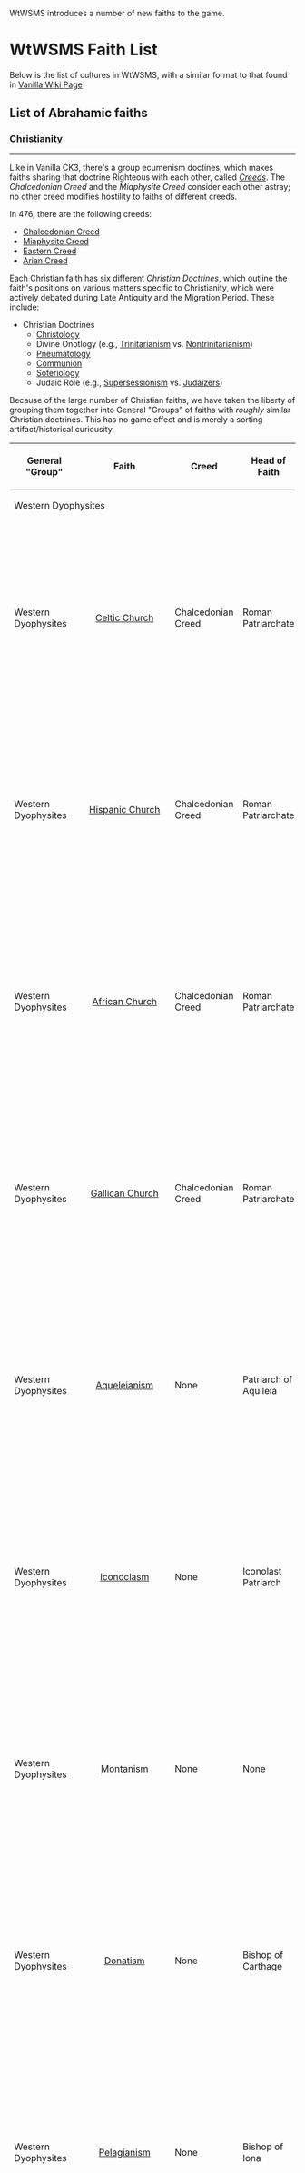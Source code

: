 ﻿WtWSMS introduces a number of new faiths to the game.

= WtWSMS Faith List =
Below is the list of cultures in WtWSMS, with a similar format to that found in [https://ck3.paradoxwikis.com/Faith Vanilla Wiki Page]

== List of Abrahamic faiths ==

=== Christianity ===
----
<!-- NB: forcibly instert space to prevent regex matching here -->
Like in Vanilla CK3, there's a group ecumenism doctines, which makes faiths sharing that doctrine Righteous with each other, called [https://en.wikipedia.org/wiki/Creed ''Creeds'']. The ''Chalcedonian&#160;Creed'' and the ''Miaphysite&#160;Creed'' consider each other astray; no other creed modifies hostility to faiths of different creeds.

In 476, there are the following creeds:

<!-- NB: forcibly instert space to prevent regex matching here -->
* [https://en.wikipedia.org/wiki/Chalcedonian_Definition Chalcedonian&nbsp;Creed]
* [https://en.wikipedia.org/wiki/Miaphysitism Miaphysite&nbsp;Creed]
* [https://en.wikipedia.org/wiki/Church_of_the_East Eastern&nbsp;Creed]
* [https://en.wikipedia.org/wiki/Arian_creeds Arian&nbsp;Creed]

Each Christian faith has six different ''Christian Doctrines'', which outline the faith's positions on various matters specific to Christianity, which were actively debated during Late Antiquity and the Migration Period. These include:

* Christian Doctrines
** [https://en.wikipedia.org/wiki/Christology Christology]
** Divine Onotlogy (e.g., [https://en.wikipedia.org/wiki/Trinity Trinitarianism] vs. [https://en.wikipedia.org/wiki/Nontrinitarianism Nontrinitarianism])
** [https://en.wikipedia.org/wiki/Pneumatology Pneumatology]
** [https://en.wikipedia.org/wiki/Eucharist Communion]
** [https://en.wikipedia.org/wiki/Soteriology Soteriology]
** Judaic Role (e.g., [https://en.wikipedia.org/wiki/Supersessionism Supersessionism] vs. [https://en.wikipedia.org/wiki/Judaizers Judaizers])

Because of the large number of Christian faiths, we have taken the liberty of grouping them together into General "Groups" of faiths with ''roughly'' similar Christian doctrines. This has no game effect and is merely a sorting artifact/historical curiousity.

<!--pandoc currently doesn't support mediawiki row/col spans, so we repeat definitions for our own parser-->
<!--This should make removing the offending lines relatively simple for pasting into a wiki-->

{| class="wikitable" width=100%;
! General "Group"
! Faith
! Creed
! Head of Faith
! Tenets
! Main Doctrines
! Marriage Doctrines
! Crime Doctrines
! Clergy Doctrines
! Christian Doctrines
! Holy sites

<!-- Western Dyophysites -->

|- id="Chalcedonian"
|colspan=10| Western Dyophysites
| style="text-align: center;" | [https://en.wikipedia.org/wiki/Chalcedonian_Christianity Chalcedonianism]<br>
|colspan=5|Chalcedonian Creed
|colspan=5|Roman Patriarchate
|
* Apostolic Succession
* Monasticism
* Pentarchy
|
* Male Dominated
* Righteous
* Theocratic
* Spiritual
|
* Marriage Type: Monogamous
* Divorce: Must be Approved
* Bastardry: Legitimization
* Consanguinity: Avunculate Marriage
|
* Same-sex relations: Shunned
* Male adultery: Shunned
* Female adultery: Criminal
* Kinslaying: Close Kin is Criminal
* Deviancy: Criminal
* Witchcraft: Criminal
|
* Clerical Function: Control
* Clerical Gender: Only Men
* Clerical Marriage: Disallowed
* Clerical Appointment: Spiritual, for Life
|
* Christology: Western Dyophysitism
* Divine Ontology: Trinitarianism
* Pneumatology: Consubstantial
* Eucharistic Theology: Transubstantiation
* Soteriology: Original Sin
* Judaic Role: Supersessionism
|
* Alexandria
* Antioch
* Constantinople
* Jerusalem
* Rome

|- id="Celtic Church"
| Western Dyophysites
| style="text-align: center;" | [https://en.wikipedia.org/wiki/Celtic_Christianity Celtic Church]<br>
| Chalcedonian Creed
| Roman Patriarchate
|
* Peregrination
* Rite
* Vows of Poverty
|
* Male Dominated
* Pluralistic
* Theocratic
* Spiritual
|
* Marriage Type: Monogamous
* Divorce: Must be Approved
* Bastardry: Legitimization
* Consanguinity: Avunculate Marriage
|
* Same-sex relations: Shunned
* Male adultery: Shunned
* Female adultery: Criminal
* Kinslaying: Dynastic is Criminal
* Deviancy: Criminal
* Witchcraft: Criminal
|
* Clerical Function: Alms and Pacification
* Clerical Gender: Only Men
* Clerical Marriage: Allowed
* Clerical Appointment: Spiritual, for Life
|
* Christology: Western Dyophysitism
* Divine Ontology: Trinitarianism
* Pneumatology: Consubstantial
* Eucharistic Theology: Transubstantiation
* Soteriology: Original Sin
* Judaic Role: Supersessionism
|
* Armagh
* Durham
* Dyfed
* Iona
* Jerusalem

|- id="Hispanic Church"
| Western Dyophysites
| style="text-align: center;" | [https://en.wikipedia.org/wiki/Mozarabic_Rite Hispanic Church]<br>
|Chalcedonian Creed
|Roman Patriarchate
|
* Adaptive
* Communion
* Rite
|
* Male Dominated
* Pluralistic
* Theocratic
* Spiritual
|
* Marriage Type: Monogamous
* Divorce: Must be Approved
* Bastardry: Legitimization
* Consanguinity: Avunculate Marriage
|
* Same-sex relations: Shunned
* Male adultery: Shunned
* Female adultery: Criminal
* Kinslaying: Close Kin is Criminal
* Deviancy: Shunned
* Witchcraft: Criminal
|
* Clerical Function: Alms and Pacification
* Clerical Gender: Only Men
* Clerical Marriage: Disallowed
* Clerical Appointment: Spiritual, for Life
|
* Christology: Western Dyophysitism
* Divine Ontology: Trinitarianism
* Pneumatology: Consubstantial
* Eucharistic Theology: Transubstantiation
* Soteriology: Original Sin
* Judaic Role: Supersessionism
|
* Cordoba
* Legio (Leon)
* Jerusalem
* Toledo
* Rome

|- id="African Church"
| Western Dyophysites
| style="text-align: center;" | [https://en.wikipedia.org/wiki/African_Rite African Church]<br>
|Chalcedonian Creed
|Roman Patriarchate
|
* Communion
* Legalism
* Rite
|
* Male Dominated
* Fundamentalist
* Theocratic
* Spiritual
|
* Marriage Type: Monogamous
* Divorce: Must be Approved
* Bastardry: Legitimization
* Consanguinity: Avunculate Marriage
|
* Same-sex relations: Shunned
* Male adultery: Shunned
* Female adultery: Criminal
* Kinslaying: Close Kin is Criminal
* Deviancy: Criminal
* Witchcraft: Criminal
|
* Clerical Function: Control
* Clerical Gender: Only Men
* Clerical Marriage: Disallowed
* Clerical Appointment: Spiritual, for Life
|
* Christology: Western Dyophysitism
* Divine Ontology: Trinitarianism
* Pneumatology: Consubstantial
* Eucharistic Theology: Transubstantiation
* Soteriology: Original Sin
* Judaic Role: Supersessionism
|
* Carthage
* Cyrenaica
* Hippo
* Jerusalem
* Rome

|- id="Gallican Church"
| Western Dyophysites
| style="text-align: center;" | [https://en.wikipedia.org/wiki/Gallican_Rite Gallican Church]<br>
|Chalcedonian Creed
|Roman Patriarchate
|
* Communion
* Monasticism
* Rite
|
* Male Dominated
* Pluralistic
* Theocratic
* Spiritual
|
* Marriage Type: Monogamous
* Divorce: Must be Approved
* Bastardry: Legitimization
* Consanguinity: Avunculate Marriage
|
* Same-sex relations: Shunned
* Male adultery: Shunned
* Female adultery: Criminal
* Kinslaying: Close Kin is Criminal
* Deviancy: Criminal
* Witchcraft: Criminal
|
* Clerical Function: Control
* Clerical Gender: Only Men
* Clerical Marriage: Disallowed
* Clerical Appointment: Spiritual, for Life
|
* Christology: Western Dyophysitism
* Divine Ontology: Trinitarianism
* Pneumatology: Consubstantial
* Eucharistic Theology: Transubstantiation
* Soteriology: Original Sin
* Judaic Role: Supersessionism
|
* Bordeaux
* Cologne
* Lyon
* Jerusalem
* Rome

|- id="Aqueleianism"
| Western Dyophysites
| style="text-align: center;" | [https://en.wikipedia.org/wiki/Aquileian_Rite Aqueleianism]<br>
| None
| Patriarch of Aquileia
|
* Armed Pilgrimages
* Communion
* Monasticism
|
* Male Dominated
* Righteous
* Theocratic
* Spiritual
|
* Marriage Type: Monogamous
* Divorce: Must be Approved
* Bastardry: Legitimization
* Consanguinity: Avunculate Marriage
|
* Same-sex relations: Shunned
* Male adultery: Shunned
* Female adultery: Criminal
* Kinslaying: Close Kin is Criminal
* Deviancy: Criminal
* Witchcraft: Criminal
|
* Clerical Function: Control
* Clerical Gender: Only Men
* Clerical Marriage: Disallowed
* Clerical Appointment: Spiritual, for Life
|
* Christology: Western Dyophysitism
* Divine Ontology: Trinitarianism
* Pneumatology: Consubstantial
* Eucharistic Theology: Transubstantiation
* Soteriology: Original Sin
* Judaic Role: Supersessionism
|
* Alexandria
* Aquileia
* Chur
* Genoa
* Jerusalem

|- id="Iconoclasm"
| Western Dyophysites
| style="text-align: center;" | [https://en.wikipedia.org/wiki/Byzantine_Iconoclasm Iconoclasm]<br>
| None
| Iconolast Patriarch
|
* Communion
* Icon Breaking
* Monasticism
|
* Male Dominated
* Fundamentalist
* Theocratic
* Spiritual
|
* Marriage Type: Monogamous
* Divorce: Must be Approved
* Bastardry: Legitimization
* Consanguinity: Avunculate Marriage
|
* Same-sex relations: Shunned
* Male adultery: Shunned
* Female adultery: Criminal
* Kinslaying: Close Kin is Criminal
* Deviancy: Criminal
* Witchcraft: Criminal
|
* Clerical Function: Control
* Clerical Gender: Only Men
* Clerical Marriage: Disallowed
* Clerical Appointment: Spiritual, for Life
|
* Christology: Western Dyophysitism
* Divine Ontology: Trinitarianism
* Pneumatology: Consubstantial
* Eucharistic Theology: Transubstantiation
* Soteriology: Original Sin
* Judaic Role: Supersessionism
|
* Alexandria
* Antioch
* Constantinople
* Jerusalem
* Rome

|- id="Montanism"
| Western Dyophysites
| style="text-align: center;" | [https://en.wikipedia.org/wiki/Montanism Montanism]<br>
| None
| None
|
* Asceticism
* Ecstatic Prophecy
* Monasticism
|
* Equal
* Righteous
* Lay Clergy
* None
|
* Marriage Type: Monogamous
* Divorce: Must be Approved
* Bastardry: Legitimization
* Consanguinity: Avunculate Marriage
|
* Same-sex relations: Criminal
* Male adultery: Criminal
* Female adultery: Criminal
* Kinslaying: Close Kin is Criminal
* Deviancy: Criminal
* Witchcraft: Criminal
|
* Clerical Function: Alms and Pacification
* Clerical Gender: Either
* Clerical Marriage: Allowed
* Clerical Appointment: Spiritual, for Life
|
* Christology: Western Dyophysitism
* Divine Ontology: Trinitarianism
* Pneumatology: Consubstantial
* Eucharistic Theology: Transubstantiation
* Soteriology: Original Sin
* Judaic Role: Supersessionism
|
* Alexandria
* Antioch
* Constantinople
* Jerusalem
* Pepuza

|- id="Donatism"
| Western Dyophysites
| style="text-align: center;" | [https://en.wikipedia.org/wiki/Donatism Donatism]<br>
| None
| Bishop of Carthage
|
* Monasticism
* Rigorism
* Unrelenting Faith
|
* Male Dominated
* Fundamentalist
* Theocratic
* Spiritual
|
* Marriage Type: Monogamous
* Divorce: Must be Approved
* Bastardry: Legitimization
* Consanguinity: Avunculate Marriage
|
* Same-sex relations: Criminal
* Male adultery: Criminal
* Female adultery: Criminal
* Kinslaying: Dynastic is Criminal
* Deviancy: Criminal
* Witchcraft: Criminal
|
* Clerical Function: Control
* Clerical Gender: Male Only
* Clerical Marriage: Disallowed
* Clerical Appointment: Spiritual, for Life
|
* Christology: Western Dyophysitism
* Divine Ontology: Trinitarianism
* Pneumatology: Consubstantial
* Eucharistic Theology: Transubstantiation
* Soteriology: Original Sin
* Judaic Role: Supersessionism
|
* Carthage
* Cyrenaica
* Jerusalem
* Siracusa
* Sevilla

|- id="Pelagianism"
| Western Dyophysites
| style="text-align: center;" | [https://en.wikipedia.org/wiki/Pelagianism Pelagianism]<br>
| None
| Bishop of Iona
|
* Armed Pilgrimages
* Monasticism
* Vows of Poverty
|
* Male Dominated
* Righteous
* Theocratic
* Spiritual
|
* Marriage Type: Monogamous
* Divorce: Must be Approved
* Bastardry: Legitimization
* Consanguinity: Avunculate Marriage
|
* Same-sex relations: Criminal
* Male adultery: Criminal
* Female adultery: Criminal
* Kinslaying: Dynastic is Criminal
* Deviancy: Criminal
* Witchcraft: Criminal
|
* Clerical Function: Alms and Pacification
* Clerical Gender: Male Only
* Clerical Marriage: Allowed
* Clerical Appointment: Spiritual, for Life
|
* Christology: Western Dyophysitism
* Divine Ontology: Trinitarianism
* Pneumatology: Consubstantial
* Eucharistic Theology: Transubstantiation
* Soteriology: Pelagianism
* Judaic Role: Supersessionism
|
* Armagh
* Durham
* Dyfed
* Iona
* Jerusalem

<!-- Miaphysitism -->

|- id="Miaphysitism"
|colspan=6|Miaphysites
| style="text-align: center;" | [https://en.wikipedia.org/wiki/Coptic_Orthodox_Church Miaphysitism]<br>
|colspan=6|Miaphysite Creed
|colspan=3|Patriarch of Alexandria
|
* Alexandrian Catechism
* Apostolic Succession
* Peregrination
|
* Male Dominated
* Righteous
* Theocratic
* Spiritual
|
* Marriage Type: Monogamous
* Divorce: Must be Approved
* Bastardry: Legitimization
* Consanguinity: Avunculate Marriage
|
* Same-sex relations: Shunned
* Male adultery: Shunned
* Female adultery: Criminal
* Kinslaying: Close Kin is Criminal
* Deviancy: Criminal
* Witchcraft: Criminal
|
* Clerical Function: Control
* Clerical Gender: Only Men
* Clerical Marriage: Disallowed
* Clerical Appointment: Spiritual, for Life
|
* Christology: Miaphysitism
* Divine Ontology: Trinitarianism
* Pneumatology: Consubstantial
* Eucharistic Theology: Transubstantiation
* Soteriology: Original Sin
* Judaic Role: Supersessionism
|
* Alexandria
* Antioch
* Constantinople
* Jerusalem
* Rome

|- id="Western Syrian Church"
| Miaphysites
| style="text-align: center;" | [https://en.wikipedia.org/wiki/Syriac_Orthodox_Church Western Syrian Church]<br>
| Miaphysite Creed
| Patriarch of Alexandria
|
* Communion
* Monasticism
* Rite
|
* Male Dominated
* Righteous
* Theocratic
* Spiritual
|
* Marriage Type: Monogamous
* Divorce: Must be Approved
* Bastardry: Legitimization
* Consanguinity: Avunculate Marriage
|
* Same-sex relations: Shunned
* Male adultery: Shunned
* Female adultery: Criminal
* Kinslaying: Close Kin is Criminal
* Deviancy: Criminal
* Witchcraft: Criminal
|
* Clerical Function: Control
* Clerical Gender: Only Men
* Clerical Marriage: Disallowed
* Clerical Appointment: Spiritual, for Life
|
* Christology: Miaphysitism
* Divine Ontology: Trinitarianism
* Pneumatology: Consubstantial
* Eucharistic Theology: Transubstantiation
* Soteriology: Original Sin
* Judaic Role: Supersessionism
|
* Alexandria
* Antioch
* Baghdad
* Beirut
* Jerusalem

|- id="Ethiopian Orthodox Church"
| Miaphysites
| style="text-align: center;" | [https://en.wikipedia.org/wiki/Ethiopian_Orthodox_Tewahedo_Church Ethiopian Orthodox Church]<br>
| Miaphysite Creed
| Patriarch of Alexandria
|
* Alexandrian Catechism
* Peregrination
* Rite
|
* Male Dominated
* Righteous
* Theocratic
* Spiritual
|
* Marriage Type: Polygamous
* Divorce: Must be Approved
* Bastardry: Legitimization
* Consanguinity: Avunculate Marriage
|
* Same-sex relations: Shunned
* Male adultery: Shunned
* Female adultery: Criminal
* Kinslaying: Close Kin is Criminal
* Deviancy: Criminal
* Witchcraft: Criminal
|
* Clerical Function: Control
* Clerical Gender: Only Men
* Clerical Marriage: Disallowed
* Clerical Appointment: Spiritual, for Life
|
* Christology: Miaphysitism
* Divine Ontology: Trinitarianism
* Pneumatology: Consubstantial
* Eucharistic Theology: Transubstantiation
* Soteriology: Original Sin
* Judaic Role: Judaizers
|
* Aksum
* Alexandria
* Jerusalem
* Napata
* Semien

|- id="Armenian Church"
| Miaphysites
| style="text-align: center;" | [https://en.wikipedia.org/wiki/Armenian_Apostolic_Church Armenian Church]<br>
| Miaphysite Creed
|colspan=2|Apostolic Church
|
* Autocephaly
* Communion
* Monasticism
|
* Male Dominated
* Righteous
* Theocratic
* Spiritual
|
* Marriage Type: Monogamous
* Divorce: Must be Approved
* Bastardry: Legitimization
* Consanguinity: Avunculate Marriage
|
* Same-sex relations: Shunned
* Male adultery: Shunned
* Female adultery: Criminal
* Kinslaying: Close Kin is Criminal
* Deviancy: Criminal
* Witchcraft: Criminal
|
* Clerical Function: Control
* Clerical Gender: Only Men
* Clerical Marriage: Disallowed
* Clerical Appointment: Spiritual, for Life
|
* Christology: Miaphysitism
* Divine Ontology: Trinitarianism
* Pneumatology: Consubstantial
* Eucharistic Theology: Transubstantiation
* Soteriology: Original Sin
* Judaic Role: Supersessionism
|
* Antioch
* Beirut
* Colonea
* Jerusalem
* Suenik

|- id="Aghwank Church"
| Miaphysites
| style="text-align: center;" | [https://en.wikipedia.org/wiki/Church_of_Caucasian_Albania Aghwank Church]<br>
| Miaphysite Creed
| Apostolic Church
|
* Adaptive
* Monasticism
* Rite
|
* Male Dominated
* Pluralistic
* Theocratic
* Spiritual
|
* Marriage Type: Monogamous
* Divorce: Must be Approved
* Bastardry: Legitimization
* Consanguinity: Avunculate Marriage
|
* Same-sex relations: Shunned
* Male adultery: Shunned
* Female adultery: Criminal
* Kinslaying: Close Kin is Criminal
* Deviancy: Criminal
* Witchcraft: Criminal
|
* Clerical Function: Control
* Clerical Gender: Only Men
* Clerical Marriage: Disallowed
* Clerical Appointment: Spiritual, for Life
|
* Christology: Miaphysitism
* Divine Ontology: Trinitarianism
* Pneumatology: Consubstantial
* Eucharistic Theology: Transubstantiation
* Soteriology: Original Sin
* Judaic Role: Supersessionism
|
* Antioch
* Constantinople
* Jerusalem
* Mtskheta
* Vaspurakan

|- id="Georgian Church"
| Miaphysites
| style="text-align: center;" | [https://en.wikipedia.org/wiki/Georgian_Orthodox_Church Georgian Church]<br>
| Miaphysite Creed
| Georgian Orthodox Church
|
* Autocephaly
* Communion
* Monasticism
|
* Male Dominated
* Righteous
* Theocratic
* Spiritual
|
* Marriage Type: Monogamous
* Divorce: Must be Approved
* Bastardry: Legitimization
* Consanguinity: Avunculate Marriage
|
* Same-sex relations: Shunned
* Male adultery: Shunned
* Female adultery: Criminal
* Kinslaying: Close Kin is Criminal
* Deviancy: Criminal
* Witchcraft: Criminal
|
* Clerical Function: Control
* Clerical Gender: Only Men
* Clerical Marriage: Disallowed
* Clerical Appointment: Spiritual, for Life
|
* Christology: Miaphysitism
* Divine Ontology: Trinitarianism
* Pneumatology: Consubstantial
* Eucharistic Theology: Transubstantiation
* Soteriology: Original Sin
* Judaic Role: Supersessionism
|
* Antioch
* Constantinople
* Jerusalem
* Mtskheta
* Vaspurakan

<!-- Eastern Dyophysites -->

|- id="Eastern Syriac Church"
| Eastern Dyophysites
| style="text-align: center;" | [https://en.wikipedia.org/wiki/Church_of_the_East Eastern Syriac Church]<br>
| Eastern Creed
| Patriarchate of the East
|
* Adaptive
* Apostolic Succession
* Monasticism
|
* Male Dominated
* Righteous
* Theocratic
* Spiritual
|
* Marriage Type: Monogamous
* Divorce: Must be Approved
* Bastardry: Legitimization
* Consanguinity: Avunculate Marriage
|
* Same-sex relations: Shunned
* Male adultery: Shunned
* Female adultery: Criminal
* Kinslaying: Close Kin is Criminal
* Deviancy: Criminal
* Witchcraft: Criminal
|
* Clerical Function: Control
* Clerical Gender: Only Men
* Clerical Marriage: Disallowed
* Clerical Appointment: Spiritual, for Life
|
* Christology: Eastern Dyophysitism
* Divine Ontology: Trinitarianism
* Pneumatology: Consubstantial
* Eucharistic Theology: Transubstantiation
* Soteriology: Original Sin
* Judaic Role: Supersessionism
|
* Antioch
* Constantinople
* Jerusalem
* Mtskheta
* Vaspurakan

<!-- Arians -->
|- id="Arianism"
|colspan=3|Arians
| style="text-align: center;" | [https://en.wikipedia.org/wiki/Arianism Arianism]<br>
|colspan=2|Arian Creed
| Arian Patriarchate
|
* Apostolic Succession
* Monasticism
* Pentarchy
|
* Male Dominated
* Righteous
* Theocratic
* Spiritual
|
* Marriage Type: Monogamous
* Divorce: Must be Approved
* Bastardry: Legitimization
* Consanguinity: Avunculate Marriage
|
* Same-sex relations: Shunned
* Male adultery: Shunned
* Female adultery: Criminal
* Kinslaying: Close Kin is Criminal
* Deviancy: Criminal
* Witchcraft: Criminal
|
* Clerical Function: Control
* Clerical Gender: Only Men
* Clerical Marriage: Disallowed
* Clerical Appointment: Spiritual, for Life
|
* Christology: Arianism
* Divine Ontology: Subordinationism
* Pneumatology: Subordinationism
* Eucharistic Theology: Transubstantiation
* Soteriology: Original Sin
* Judaic Role: Supersessionism
|
* Alexandria
* Antioch
* Constantinople
* Jerusalem
* Rome

|- id="Gothic Church"
| Arians
| style="text-align: center;" | [https://en.wikipedia.org/wiki/Gothic_Christianity Gothic Church]<br>
| Arian Creed
| Gothic Patriarchate
|
* Autocephaly
* Communion
* Unrelenting Faith
|
* Male Dominated
* Pluralistic
* Theocratic
* Spiritual
|
* Marriage Type: Monogamous
* Divorce: Must be Approved
* Bastardry: Legitimization
* Consanguinity: Avunculate Marriage
|
* Same-sex relations: Shunned
* Male adultery: Shunned
* Female adultery: Criminal
* Kinslaying: Close Kin is Criminal
* Deviancy: Criminal
* Witchcraft: Criminal
|
* Clerical Function: Recruitment
* Clerical Gender: Only Men
* Clerical Marriage: Disallowed
* Clerical Appointment: Spiritual, for Life
|
* Christology: Arianism
* Divine Ontology: Subordinationism
* Pneumatology: Subordinationism
* Eucharistic Theology: Transubstantiation
* Soteriology: Original Sin
* Judaic Role: Supersessionism
|
* Alexandria
* Jerusalem
* Nicopolis
* Rome
* Toledo

|- id="Pneumatomachi"
|Arians
| style="text-align: center;" | [https://en.wikipedia.org/wiki/Pneumatomachi Pneumatomachi]<br>
| None
| None
|
* Aniconism
* Monasticism
* Pentarchy
|
* Male Dominated
* Righteous
* Lay Clergy
* No Head
|
* Marriage Type: Monogamous
* Divorce: Must be Approved
* Bastardry: Legitimization
* Consanguinity: Avunculate Marriage
|
* Same-sex relations: Shunned
* Male adultery: Shunned
* Female adultery: Criminal
* Kinslaying: Close Kin is Criminal
* Deviancy: Criminal
* Witchcraft: Criminal
|
* Clerical Function: Control
* Clerical Gender: Only Men
* Clerical Marriage: Disallowed
* Clerical Appointment: Spiritual, for Life
|
* Christology: Arianism
* Divine Ontology: Binitarianism
* Pneumatology: Pneumatomachi
* Eucharistic Theology: Transubstantiation
* Soteriology: Original Sin
* Judaic Role: Supersessionism
|
* Alexandria
* Antioch
* Constantinople
* Jerusalem
* Rome

<!-- Monophysites -->
|- id="Monophysitism"
|colspan=4| Monophysites
| style="text-align: center;" | [https://en.wikipedia.org/wiki/Monophysitism Monophysitism]<br>
| None
| Monophysite Patriarchate
|
* Communion
* Monasticism
* Pentarchy
|
* Male Dominated
* Righteous
* Theocratic
* Spiritual
|
* Marriage Type: Monogamous
* Divorce: Must be Approved
* Bastardry: Legitimization
* Consanguinity: Avunculate Marriage
|
* Same-sex relations: Shunned
* Male adultery: Shunned
* Female adultery: Criminal
* Kinslaying: Close Kin is Criminal
* Deviancy: Criminal
* Witchcraft: Criminal
|
* Clerical Function: Control
* Clerical Gender: Only Men
* Clerical Marriage: Disallowed
* Clerical Appointment: Spiritual, for Life
|
* Christology: Monophysitism
* Divine Ontology: Trinitarianism
* Pneumatology: Consubstantial
* Eucharistic Theology: Transubstantiation
* Soteriology: Original Sin
* Judaic Role: Supersessionism
|
* Alexandria
* Antioch
* Constantinople
* Jerusalem
* Rome

|- id="Apollinarism"
| Monophysites
| style="text-align: center;" | [https://en.wikipedia.org/wiki/Apollinarism Apollinarism]<br>
| None
| Spiritual Head of Faith
|
* Communion
* Monasticism
* Pentarchy
|
* Male Dominated
* Righteous
* Theocratic
* Spiritual
|
* Marriage Type: Monogamous
* Divorce: Must be Approved
* Bastardry: Legitimization
* Consanguinity: Avunculate Marriage
|
* Same-sex relations: Shunned
* Male adultery: Shunned
* Female adultery: Criminal
* Kinslaying: Close Kin is Criminal
* Deviancy: Criminal
* Witchcraft: Criminal
|
* Clerical Function: Control
* Clerical Gender: Only Men
* Clerical Marriage: Disallowed
* Clerical Appointment: Spiritual, for Life
|
* Christology: Apollinarism
* Divine Ontology: Trinitarianism
* Pneumatology: Consubstantial
* Eucharistic Theology: Transubstantiation
* Soteriology: Original Sin
* Judaic Role: Supersessionism
|
* Alexandria
* Antioch
* Constantinople
* Jerusalem
* Rome

|- id="Eutychianism"
| Monophysites
| style="text-align: center;" | [https://en.wikipedia.org/wiki/Eutychianism Eutychianism]<br>
| None
| None
|
* Aniconism
* Monasticism
* Pentarchy
|
* Male Dominated
* Righteous
* Theocratic
* No Head
|
* Marriage Type: Monogamous
* Divorce: Must be Approved
* Bastardry: Legitimization
* Consanguinity: Avunculate Marriage
|
* Same-sex relations: Shunned
* Male adultery: Shunned
* Female adultery: Criminal
* Kinslaying: Close Kin is Criminal
* Deviancy: Criminal
* Witchcraft: Criminal
|
* Clerical Function: Control
* Clerical Gender: Only Men
* Clerical Marriage: Disallowed
* Clerical Appointment: Spiritual, for Life
|
* Christology: Eutychianism
* Divine Ontology: Trinitarianism
* Pneumatology: Consubstantial
* Eucharistic Theology: Transubstantiation
* Soteriology: Original Sin
* Judaic Role: Supersessionism
|
* Alexandria
* Antioch
* Constantinople
* Jerusalem
* Rome

|- id="Monarchianism"
| Monophysites
| style="text-align: center;" | [https://en.wikipedia.org/wiki/Monarchianism Monarchianism]<br>
| None
| None
|
* Aniconism
* Monasticism
* Pentarchy
|
* Male Dominated
* Righteous
* Lay Clergy
* No Head
|
* Marriage Type: Monogamous
* Divorce: Must be Approved
* Bastardry: Legitimization
* Consanguinity: Avunculate Marriage
|
* Same-sex relations: Shunned
* Male adultery: Shunned
* Female adultery: Criminal
* Kinslaying: Close Kin is Criminal
* Deviancy: Criminal
* Witchcraft: Criminal
|
* Clerical Function: Control
* Clerical Gender: Only Men
* Clerical Marriage: Disallowed
* Clerical Appointment: Spiritual, for Life
|
* Christology: Modalistic Monarchianism
* Divine Ontology: Modalistic Monarchianism
* Pneumatology: Modalism
* Eucharistic Theology: Transubstantiation
* Soteriology: Original Sin
* Judaic Role: Supersessionism
|
* Alexandria
* Antioch
* Aksum
* Jerusalem
* Napata

<!-- Gnostics -->
|- id="Marcionism"
| Gnostics
| style="text-align: center;" | [https://en.wikipedia.org/wiki/Marcionism Marcionism]<br>
| None
| Marcionist Church
|
* Gnosticism
* Literalism
* Marionite Cannon
|
* Male Dominated
* Fundamentalist
* Lay Clergy
* Spiritual
|
* Marriage Type: Monogamous
* Divorce: Must be Approved
* Bastardry: Legitimization
* Consanguinity: Avunculate Marriage
|
* Same-sex relations: Shunned
* Male adultery: Shunned
* Female adultery: Criminal
* Kinslaying: Close Kin is Criminal
* Deviancy: Criminal
* Witchcraft: Criminal
|
* Clerical Function: Control
* Clerical Gender: Only Men
* Clerical Marriage: Disallowed
* Clerical Appointment: Spiritual, for Life
|
* Christology: Doceticism
* Divine Ontology: Dualism
* Pneumatology: Unstated
* Eucharistic Theology: Unstated
* Soteriology: Gnostic
* Judaic Role: Demiurge
|
* Antioch
* Baghdad
* Constantinople
* Jerusalem
* Sinope

|- id="Melchisdechianism"
| Gnostics
| style="text-align: center;" | [https://www.newadvent.org/cathen/10157a.htm Melchisdechianism]<br>
| None
| Kingdom of Salem
|
* Gnosticism
* Literalism
* Marionite Cannon
|
* Male Dominated
* Fundamentalist
* Lay Clergy
* Temporal
|
* Marriage Type: Monogamous
* Divorce: Must be Approved
* Bastardry: Legitimization
* Consanguinity: Avunculate Marriage
|
* Same-sex relations: Shunned
* Male adultery: Shunned
* Female adultery: Criminal
* Kinslaying: Close Kin is Criminal
* Deviancy: Criminal
* Witchcraft: Criminal
|
* Clerical Function: Control
* Clerical Gender: Only Men
* Clerical Marriage: Disallowed
* Clerical Appointment: Temporal, for Life
|
* Christology: Adoptionism
* Divine Ontology: Dynamic Monarchianism
* Pneumatology: Melchisedechian
* Eucharistic Theology: Unstated
* Soteriology: Unstated
* Judaic Role: Judaizers
|
* Alexandria
* Antioch
* Constantinople
* Jerusalem
* Rome

|- id="Paulicianism"
| Gnostics
| style="text-align: center;" | [https://en.wikipedia.org/wiki/Paulicianism Paulicianism]<br>
| None
| Spiritual Head of Faith
|
* Gnosticism
* Icon Breaking
* Unrelenting Fiath
|
* Male Dominated
* Fundamentalist
* Theocratic
* Spiritual
|
* Marriage Type: Monogamous
* Divorce: Must be Approved
* Bastardry: Legitimization
* Consanguinity: Avunculate Marriage
|
* Same-sex relations: Shunned
* Male adultery: Shunned
* Female adultery: Criminal
* Kinslaying: Close Kin is Criminal
* Deviancy: Criminal
* Witchcraft: Criminal
|
* Clerical Function: Recruitment
* Clerical Gender: Only Men
* Clerical Marriage: Disallowed
* Clerical Appointment: Spiritual, for Life
|
* Christology: Doceticism
* Divine Ontology: Dualism
* Pneumatology: Pneumatomachi
* Eucharistic Theology: Transubstantiation
* Soteriology: Gnostic
* Judaic Role: Demiurge
|
* Antioch
* Jerusalem
* Mt. Tondrak
* Samosata
* Tephrike

|}